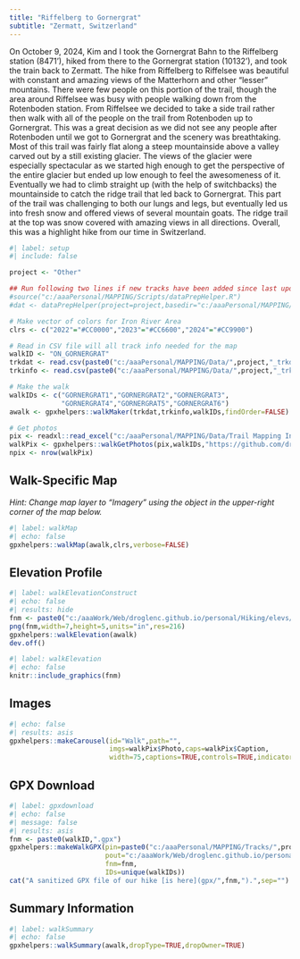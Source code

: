 ```yaml
---
title: "Riffelberg to Gornergrat"
subtitle: "Zermatt, Switzerland"
---
```


On October 9, 2024, Kim and I took the Gornergrat Bahn to the Riffelberg station (8471'), hiked from there to the Gornergrat station (10132'), and took the train back to Zermatt. The hike from Riffelberg to Riffelsee was beautiful with constant and amazing views of the Matterhorn and other "lesser" mountains. There were few people on this portion of the trail, though the area around Riffelsee was busy with people walking down from the Rotenboden station. From Riffelsee we decided to take a side trail rather then walk with all of the people on the trail from Rotenboden up to Gornergrat. This was a great decision as we did not see any people after Rotenboden until we got to Gornergrat and the scenery was breathtaking. Most of this trail was fairly flat along a steep mountainside above a valley carved out by a still existing glacier. The views of the glacier were especially spectacular as we started high enough to get the perspective of the entire glacier but ended up low enough to feel the awesomeness of it. Eventually we had to climb straight up (with the help of switchbacks) the mountainside to catch the ridge trail that led back to Gornergrat. This part of the trail was challenging to both our lungs and legs, but eventually led us into fresh snow and offered views of several mountain goats. The ridge trail at the top was snow covered with amazing views in all directions. Overall, this was a highlight hike from our time in Switzerland.

```r
#| label: setup
#| include: false

project <- "Other"

## Run following two lines if new tracks have been added since last update
#source("c:/aaaPersonal/MAPPING/Scripts/dataPrepHelper.R")
#dat <- dataPrepHelper(project=project,basedir="c:/aaaPersonal/MAPPING/")

# Make vector of colors for Iron River Area
clrs <- c("2022"="#CC0000","2023"="#CC6600","2024"="#CC9900")

# Read in CSV file will all track info needed for the map
walkID <- "ON_GORNERGRAT"
trkdat <- read.csv(paste0("c:/aaaPersonal/MAPPING/Data/",project,"_trkdat.csv"))
trkinfo <- read.csv(paste0("c:/aaaPersonal/MAPPING/Data/",project,"_trkinfo.csv"))

# Make the walk
walkIDs <- c("GORNERGRAT1","GORNERGRAT2","GORNERGRAT3",
             "GORNERGRAT4","GORNERGRAT5","GORNERGRAT6")
awalk <- gpxhelpers::walkMaker(trkdat,trkinfo,walkIDs,findOrder=FALSE)

# Get photos
pix <- readxl::read_excel("c:/aaaPersonal/MAPPING/Data/Trail Mapping Info.xlsx",sheet="Photos")
walkPix <- gpxhelpers::walkGetPhotos(pix,walkIDs,"https://github.com/droglenc/MAPPING/raw/main/Images")
npix <- nrow(walkPix)
```

## Walk-Specific Map

*Hint: Change map layer to "Imagery" using the object in the upper-right corner of the map below.*

```r
#| label: walkMap
#| echo: false
gpxhelpers::walkMap(awalk,clrs,verbose=FALSE)
```

## Elevation Profile
```r
#| label: walkElevationConstruct
#| echo: false
#| results: hide
fnm <- paste0("c:/aaaWork/Web/droglenc.github.io/personal/Hiking/elevs/",walkID,".png") 
png(fnm,width=7,height=5,units="in",res=216)
gpxhelpers::walkElevation(awalk)
dev.off()
```
```r
#| label: walkElevation
#| echo: false
knitr::include_graphics(fnm)
```

## Images
```r
#| echo: false
#| results: asis
gpxhelpers::makeCarousel(id="Walk",path="",
                         imgs=walkPix$Photo,caps=walkPix$Caption,
                         width=75,captions=TRUE,controls=TRUE,indicators=FALSE)
```

## GPX Download
```r
#| label: gpxdownload
#| echo: false
#| message: false
#| results: asis
fnm <- paste0(walkID,".gpx")
gpxhelpers::makeWalkGPX(pin=paste0("c:/aaaPersonal/MAPPING/Tracks/",project),
                        pout="c:/aaaWork/Web/droglenc.github.io/personal/Hiking/gpx",
                        fnm=fnm,
                        IDs=unique(walkIDs))
cat("A sanitized GPX file of our hike [is here](gpx/",fnm,").",sep="")
```

## Summary Information
```r
#| label: walkSummary
#| echo: false
gpxhelpers::walkSummary(awalk,dropType=TRUE,dropOwner=TRUE)
```
